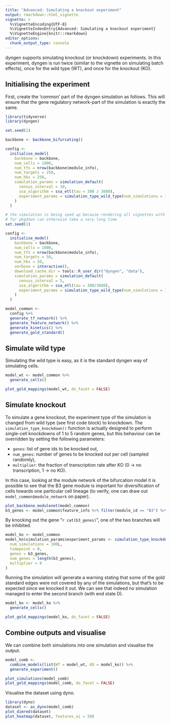 ```yaml
---
title: "Advanced: Simulating a knockout experiment"
output: rmarkdown::html_vignette
vignette: >
  %\VignetteEncoding{UTF-8}
  %\VignetteIndexEntry{Advanced: Simulating a knockout experiment}
  %\VignetteEngine{knitr::rmarkdown}
editor_options: 
  chunk_output_type: console
---
```


<!-- github markdown built using 
rmarkdown::render("vignettes/simulating_knockouts.Rmd", output_format = rmarkdown::github_document())
-->

dyngen supports simulating knockout (or knockdown) experiments. In this experiment, dyngen is run twice (similar to the vignette on simulating batch effects), 
once for the wild type (WT), and once for the knockout (KO).

## Initialising the experiment
First, create the 'common' part of the dyngen simulation as follows. This will 
ensure that the gene regulatory network-part of the simulation is exactly the same.
```r
library(tidyverse)
library(dyngen)

set.seed(1)

backbone <- backbone_bifurcating()

config <-
  initialise_model(
    backbone = backbone,
    num_cells = 1000,
    num_tfs = nrow(backbone$module_info),
    num_targets = 250,
    num_hks = 250,
    simulation_params = simulation_default(
      census_interval = 10, 
      ssa_algorithm = ssa_etl(tau = 300 / 3600),
      experiment_params = simulation_type_wild_type(num_simulations = 100)
    )
  )
```

```r
# the simulation is being sped up because rendering all vignettes with one core
# for pkgdown can otherwise take a very long time
set.seed(1)

config <-
  initialise_model(
    backbone = backbone,
    num_cells = 1000,
    num_tfs = nrow(backbone$module_info),
    num_targets = 50,
    num_hks = 50,
    verbose = interactive(),
    download_cache_dir = tools::R_user_dir("dyngen", "data"),
    simulation_params = simulation_default(
      census_interval = 5, 
      ssa_algorithm = ssa_etl(tau = 300/3600),
      experiment_params = simulation_type_wild_type(num_simulations = 10)
    )
  )
```

```r
model_common <-
  config %>%
  generate_tf_network() %>%
  generate_feature_network() %>% 
  generate_kinetics() %>%
  generate_gold_standard()
```

## Simulate wild type

Simulating the wild type is easy, as it is the standard dyngen way of simulating cells.

```r
model_wt <- model_common %>%
  generate_cells()

plot_gold_mappings(model_wt, do_facet = FALSE)
```

## Simulate knockout

To simulate a gene knockout, the experiment type of the simulation is changed from wild type (see first code block) to knockdown. 
The `simulation_type_knockdown()` function is actually designed to perform single-cell knockdowns of 1 to 5 random genes, but 
this behaviour can be overridden by setting the following parameters:

 * `genes`: list of gene ids to be knocked out,
 * `num_genes`: number of genes to be knocked out per cell (sampled randomly),
 * `multiplier`: the fraction of transcription rate after KO (0 → no transcription, 1 → no KO).
 
In this case, looking at the module network of the bifurcation model it is possible
to see that the B3 gene module is important for diversification of cells towards one particular
cell lineage (to verify, one can draw out `model_common$module_network` on paper).

```r
plot_backbone_modulenet(model_common)
b3_genes <- model_common$feature_info %>% filter(module_id == "B3") %>% pull(feature_id)
```

By knocking out the gene "`r cat(b3_genes)`", one of the two branches will be inhibited.
```r
model_ko <- model_common
model_ko$simulation_params$experiment_params <- simulation_type_knockdown(
  num_simulations = 100L,
  timepoint = 0, 
  genes = b3_genes,
  num_genes = length(b3_genes),
  multiplier = 0
)
```

Running the simulation will generate a warning stating that some of the gold standard edges 
were not covered by any of the simulations, but that's to be expected since we knocked it out. 
We can see that indeed no simulation managed to enter the second branch (with end state D).
```r
model_ko <- model_ko %>%
  generate_cells()

plot_gold_mappings(model_ko, do_facet = FALSE)
```

## Combine outputs and visualise
We can combine both simulations into one simulation and visualise the output.
```r
model_comb <-
  combine_models(list(WT = model_wt, KO = model_ko)) %>% 
  generate_experiment()

plot_simulations(model_comb)
plot_gold_mappings(model_comb, do_facet = FALSE)
```

Visualise the dataset using dyno.
```r
library(dyno)
dataset <- as_dyno(model_comb)
plot_dimred(dataset)
plot_heatmap(dataset, features_oi = 50)
```
